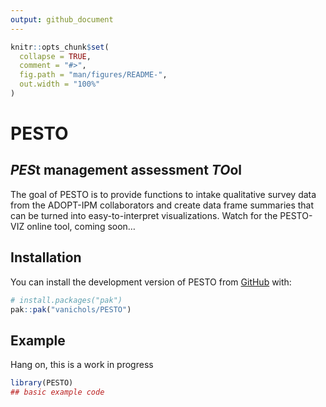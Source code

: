 ```yaml
---
output: github_document
---
```


<!-- README.md is generated from README.Rmd. Please edit that file -->

```r
knitr::opts_chunk$set(
  collapse = TRUE,
  comment = "#>",
  fig.path = "man/figures/README-",
  out.width = "100%"
)
```

# PESTO
## *PES*t management assessment *TO*ol

<!-- badges: start -->
<!-- badges: end -->

The goal of PESTO is to provide functions to intake qualitative survey data from the ADOPT-IPM collaborators and create data frame summaries that can be turned into easy-to-interpret visualizations. Watch for the PESTO-VIZ online tool, coming soon...

## Installation

You can install the development version of PESTO from [GitHub](https://github.com/) with:

``` r
# install.packages("pak")
pak::pak("vanichols/PESTO")
```

## Example

Hang on, this is a work in progress

```r
library(PESTO)
## basic example code
```

